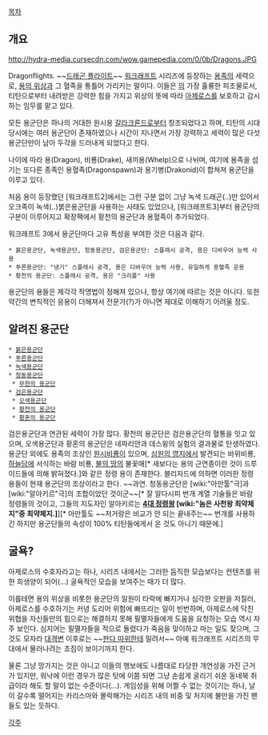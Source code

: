 [[목차]]
== 개요 ==
http://hydra-media.cursecdn.com/wow.gamepedia.com/0/0b/Dragons.JPG

Dragonflights. ~~[[드래곤 플라이트]]~~ [[워크래프트]] 시리즈에 등장하는 [[용]]족의 세력으로, [[용의 위상]]과 그 혈족을 통틀어 가리키는 말이다. 이들은 [[티탄(워크래프트)|]]의 가장 훌륭한 피조물로서, 티탄으로부터 내려받은 강력한 힘을 가지고 위상의 뜻에 따라 [[아제로스]]를 보호하고 감시하는 임무를 맡고 있다.

모든 용군단은 하나의 거대한 원시용 [[갈라크론드]]로부터 창조되었다고 하며, 티탄의 시대 당시에는 여러 용군단이 존재하였으나 시간이 지나면서 가장 강력하고 세력이 많은 다섯 용군단만이 남아 두각을 드러내게 되었다고 한다.

나이에 따라 용(Dragon), 비룡(Drake), 새끼용(Whelp)으로 나뉘며, 여기에 용족을 섬기는 또다른 종족인 용혈족(Dragonspawn)과 용기병(Drakonid)이 합쳐져 용군단을 이루고 있다.

처음 용이 등장했던 [워크래프트2]에서는 그런 구분 없이 그냥 녹색 드래곤(..)만 있어서 오크족이 녹색(..)붉은용군단을 사용하는 사태도 있었으나, [워크래프트3]부터 용군단의 구분이 이루어지고 확장팩에서 황천의 용군단과 용혈족이 추가되었다.

워크래프트 3에서 용군단마다 고유 특성을 부여한 것은 다음과 같다.
 * 붉은용군단, 녹색용군단, 청동용군단, 검은용군단: 스플래시 공격, 용은 디바우어 능력 사용
 * 푸른용군단: "냉기" 스플래시 공격, 용은 디바우어 능력 사용, 유일하게 용혈족 운용
 * 황천의 용군단: 스플래시 공격, 용은 "크리플" 사용

용군단의 용들은 제각각 작명법이 정해져 있으나, 항상 여기에 따르는 것은 아니다. 또한 약간의 변칙적인 응용이 더해져서 전문가(?)가 아니면 제대로 이해하기 어려울 정도.

== 알려진 용군단 ==
 * [[붉은용군단]]
 * [[푸른용군단]]
 * [[녹색용군단]]
 * [[청동용군단]]
  * [[무한의 용군단]]
 * [[검은용군단]]
  * [[오색용군단]]
  * [[황천의 용군단]]
  * [[황혼의 용군단]]

검은용군단과 연관된 세력이 가장 많다. 황천의 용군단은 검은용군단의 혈통을 잇고 있으며, 오색용군단과 황혼의 용군단은 네파리안과 데스윙의 실험의 결과물로 탄생하였다. 용군단 외에도 용족의 조상인 [[원시비룡]]이 있으며, [[심원의 영지]]에서 발견되는 바위비룡, [[하늘담]]에 서식하는 바람 비룡, [[불의 땅]]의 불꽃매[* 새보다는 용의 근연종이란 것이 드루이드들에 의해 밝혀졌다.]와 같은 정령 용이 존재한다. 블리자드에 의하면 이러한 정령 용들이 현재 용군단의 조상이라고 한다. ~~과연. 청동용군단은 [wiki:"아만툴"극]과 [wiki:"알아키르"극]의 조합이었던 것이군~~[* 잘 알다시피 번개 계열 기술들은 바람 정령들의 것이고, 그들의 지도자인 알아키르는 '''[[4대 정령왕]] [wiki:"놈은 사천왕 최약체지"중 최약체지.]'''][* 아만툴도 ~~저거랑은 비교가 안 되는 끝내주는~~ 번개를 사용하긴 하지만 용군단들의 속성이 100% 티탄들에게서 온 것도 아니기 때문에.]

== 굴욕? ==
아제로스의 수호자라고는 하나, 시리즈 내에서는 그러한 듬직한 모습보다는 컨텐츠를 위한 희생양이 되어(…) 굴욕적인 모습을 보여주는 때가 더 많다. 

이를테면 용의 위상을 비롯한 용군단의 일원이 타락에 빠지거나 심각한 오판을 저질러, 아제로스를 수호하기는 커녕 도리어 위험에 빠뜨리는 일이 빈번하며, 아제로스에 닥친 위협을 자신들만의 힘으로는 해결하지 못해 필멸자들에게 도움을 요청하는 모습 역시 자주 보인다. 심지어는 필멸자들을 적으로 돌렸다가 죽음을 맞이하고 마는 일도 잦으며, 그것도 모자라 [[대격변]] 이후로는 ~~[[판다렌|판다 따위]]한테 밀려서~~ 아예 워크래프트 시리즈의 무대에서 물러나려는 조짐이 보이기까지 한다.

물론 그냥 망가지는 것은 아니고 이들의 행보에도 나름대로 타당한 개연성을 가진 근거가 있지만, 워낙에 이런 경우가 많은 탓에 이쯤 되면 그냥 손쉽게 굴리기 쉬운 동네북 취급이라 해도 할 말이 없는 수준이다(…). 게임성을 위해 어쩔 수 없는 것이기는 하나, 날이 갈수록 떨어지는 카리스마와 몰락해가는 시리즈 내의 비중 및 처지에 불만을 가진 팬들도 있는 듯하다.

[[각주]]

